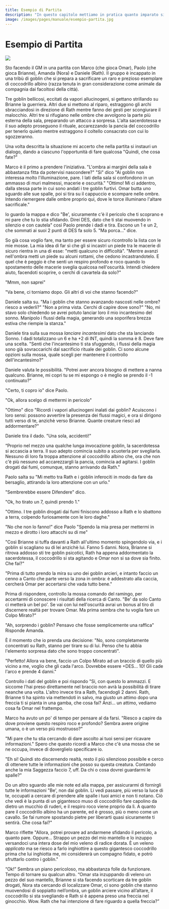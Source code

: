 ```yaml
---
title: Esempio di Partita
description: "In questo capitolo mettiamo in pratica quanto imparato simulando una partita in cui il nostro gruppo è incappato in una tribù di goblin che si prepara a sacrificare un raro e prezioso esemplare di coccodrillo albino."
image: /images/pages/manuale/esempio-partita.jpg
---
```


# Esempio di Partita

![](/images/pages/manuale/esempio-partita.jpg)


Sto facendo il GM in una partita con Marco (che gioca Omar), Paolo (che gioca Brianne), Amanda (Nora) e Daniele (Rath). Il gruppo è incappato in una tribù di goblin che si prepara a sacrificare un raro e prezioso esemplare di coccodrillo albino (razza tenuta in gran considerazione come animale da compagnia dai facoltosi della città).

Tre goblin bellicosi, eccitati da vapori allucinogeni, si gettano strillando su Brianne la guerriera. Altri due si mettono al riparo, estraggono gli archi sbracciandosi in direzione di Rath mentre fanno dei gesti per scongiurare il malocchio. Altri tre si rifugiano nelle ombre che avvolgono la parte più esterna della sala, preparando un attacco a sorpresa. L'alta sacerdotessa e il suo adepto proseguono il rituale, accarezzando la pancia del coccodrillo per tenerlo quieto mentre estraggono il coltello consacrato con cui lo sgozzeranno.

Una volta descritta la situazione mi accerto che nella partita si instauri un dialogo, dando a ciascuno l'opportunità di fare qualcosa "Quindi, che cosa fate?"

Marco è il primo a prendere l'iniziativa. "L'ombra ai margini della sala è abbastanza fitta da potervisi nascondere?" "Si" dico "Ai goblin non interessa molto l'illuminazione, pare. I lati della sala  si confondono in un ammasso di muri malmessi, macerie e oscurità." "Ottimo! Mi ci addentro, dalla stessa parte in cui sono andati i tre goblin furtivi. Omar butta uno sguardo alle sue spalle, poi si tira su il cappuccio e scompare nelle ombre. Intendo riemergere dalle ombre proprio qui, dove le torce illuminano l'altare sacrificale."

Io guardo la mappa e dico "Be', sicuramente c'è il pericolo che ti scoprano e mi pare che tu lo stia sfidando. Direi DES, dato che ti stai muovendo in silenzio e con cautela" così Paolo prende i dadi e tira. Escono un 1 e un 2, che sommati ai suoi 2 punti di DES fa solo 5. "Ma porca..." dice.

So già cosa voglio fare, ma tanto per essere sicuro ricontrollo la lista con le mie mosse. La mia idea di far sì che gli si incastri un piede tra le macerie di sicuro rientra in una di esse: "metti qualcuno in difficoltà". "Mentre avanzi nell'ombra metti un piede su alcuni rottami, che cedono incastrandotelo. E quel che è peggio è che senti un respiro profondo e roco quando lo spostamento delle macerie sveglia qualcosa nell'oscurità. Intendi chiedere aiuto, facendoti scoprire, o cerchi di cavartela da solo?"

"Mmm, non saprei"

"Va bene, ci torniamo dopo. Gli altri di voi che stanno facendo?"

Daniele salta su. "Ma i goblin che stanno avanzando nascosti nelle ombre? riesco a vederli?" "Non a prima vista. Cerchi di capire dove sono?" "No, mi stavo solo chiedendo se avrei potuto lanciar loro il mio incantesimo del sonno. Manipolo i flussi della magia, generando una soporifera brezza estiva che riempie la stanza."

Daniele tira sulla sua mossa *lanciare incantesimi* dato che sta lanciando Sonno. I dadi totalizzano un 6 e ha +2 di INT, quindi la somma è 8. Deve fare una scelta. "Senti che l'incantesimo ti sta sfuggendo, i flussi della magia sono già sovraccarichi dal sacrificio rituale dei goblin. Ci sono alcune opzioni sulla mossa, quale scegli per mantenere il controllo dell'incantesimo?"

Daniele valuta le possibilità. "Potrei aver ancora bisogno di mettere a nanna qualcuno. Brianne, mi copri tu se mi espongo o è meglio se prendo il -1 continuato?"

"Certo, ti copro io" dice Paolo.

"Ok, allora scelgo di mettermi in pericolo"

"Ottimo" dico "Ricordi i vapori allucinogeni inalati dai goblin? Acuiscono i loro sensi: possono avvertire la presenza dei flussi magici, e ora si dirigono tutti verso di te, anzichè verso Brianne. Quante creature riesci ad addormentare?"

Daniele tira il dado. "Una sola, accidenti!"

“Proprio nel mezzo una qualche lunga invocazione goblin, la sacerdotessa si accascia a terra. Il suo adepto comincia subito a scuoterla per svegliarla. Nessuno di loro fa troppa attenzione al coccodrillo albino che, ora che non c'è più nessuno ad accarezzargli la pancia, comincia ad agitarsi. I goblin drogati dai fumi, comunque, stanno arrivando da Rath."

Paolo salta su "Mi metto tra Rath e i goblin inferociti in modo da fare da bersaglio, attirando la loro attenzione con un urlo."

"Sembrerebbe essere Difendere" dico.

"Ok, ho tirato un 7, quindi prendo 1."

"Ottimo. I tre goblin drogati dai fumi finiscono addosso a Rath e lo sbattono a terra, colpendo furiosamente con le loro daghe."

"No che non lo fanno!" dice Paolo "Spendo la mia presa per mettermi in mezzo e dirotto i loro attacchi su di me"

"Così Brianne si tuffa davanti a Rath all'ultimo momento spingendolo via, e i goblin si scagliano su di lei anzichè lui. Fanno 5 danni. Nora, Brianne si ritrova addosso sti tre goblin psicotici, Rath ha appena addormentato la sacerdotessa, il coccodrillo si sta agitando e Omar non si sa dove sia finito. Che fai?"

"Prima di tutto prendo la mira su uno dei goblin arcieri, e intanto faccio un cenno a Canto che parte verso la zona in ombra:  è addestrato alla caccia, cercherà Omar per accertarsi che vada tutto bene."

Prima di rispondere, controllo la mossa comando del ramingo, per accertarmi di conoscere i risultati della ricerca di Canto. "Be' da solo Canto ci metterà un bel po'. Se vai con lui nell'oscurità avrai un bonus al tiro di discernere realtà per trovare Omar. Ma prima sembra che tu voglia fare un Colpo Mirato?"

"Ah, sorprendo i goblin? Pensavo che fosse semplicemente una raffica" Risponde Amanda.

È il momento che io prenda una decisione: "No, sono completamente concentrati su Rath, stanno per tirare su di lui. Penso che tu abbia l'elemento sorpresa dato che sono troppo concentrati".

"Perfetto! Allora va bene, faccio un Colpo Mirato ad un braccio di quello più vicino a me, voglio che gli cada l'arco. Dovrebbe essere +DES... 10! Gli cade l'arco e prende 4 danni."

Controllo i dati del goblin e poi rispondo "Si, con questo lo ammazzi. E siccome l'hai preso direttamente nel braccio non avrà la possibilità di tirare neanche una volta.  L'altro invece tira a Rath, facendogli 2 danni. Rath, Brianne ti ha spinto via mettendoti in salvo, ma giusto un attimo dopo una freccia ti si pianta in una gamba, che cosa fai? Anzi... un attimo, vediamo cosa fa Omar nel frattempo.

Marco ha avuto un po' di tempo per pensare al da farsi. "Riesco a capire da dove proviene questo respiro roco e profondo? Sembra avere origine umana, o è un verso più mostruoso?"

"Mi pare che tu stia cercando di dare ascolto ai tuoi sensi per ricavare informazioni." Spero che questo ricordi a Marco che c'è una mossa che se ne occupa, invece di doverglielo specificare io.

"Eh si! Quindi sto discernendo realtà, resto il più silenzioso possibile e cerco di ottenere tutte le informazioni che posso su questa creatura. Contando anche la mia Saggezza faccio 7, uff. Da chi o cosa dovrei guardarmi le spalle?"

Do un altro sguardo alle mie note ed alla mappa, per assicurarmi di fornirgli tutte le informazioni "Be', non dai goblin. Li vedi passare, più verso la luce di te, occupati a cercare di prendere alle spalle i tuoi amici e non ti notano. Ciò che vedi è la punta di un gigantesco muso di coccodrillo fare capolino da dietro un mucchio di ruderi, e il respiro roco viene proprio da lì. A quanto pare il coccodrillo albino ha un parente, ed è grosso, più o meno come un cavallo. Se fai rumore spostando pietre per liberarti quasi sicuramente ti sentirà. Che cosa fai?"

Marco riflette "Allora, potrei provare ad andarmene sfidando il pericolo, a quanto pare. Oppure... Strappo un pezzo del mio mantello e lo inzuppo versandoci una intera dose del mio veleno di radice dorata. È un veleno *applicato* ma se riesco a farlo inghiottire a questo gigantesco coccodrillo prima che lui inghiotta me, mi considererà un compagno fidato, e potrò sfruttarlo contro i goblin."

“Ok!” Sembra un piano pericoloso, ma abbastanza folle da funzionare. Tempo di tornare su qualcun altro. “Omar sta inzuppando di veleno un pezzo del suo mantello, Brianne si sta facendo scorticare da tre goblin drogati, Nora sta cercando di localizzare Omar, ci sono goblin che stanno muovendosi di soppiatto nell’ombra, un goblin arciere vicino all’altare, il coccodrillo si sta svegliando e Rath si è appena preso una freccia nel ginocchio. Wow. Rath che hai intenzione di fare riguardo a quella freccia?”